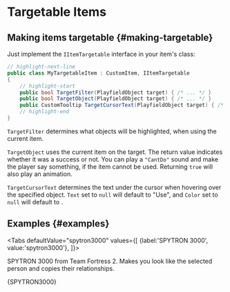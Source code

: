 # Targetable Items


## Making items targetable {#making-targetable}

Just implement the `IItemTargetable` interface in your item's class:

```csharp title="MyTargetableItem.cs"
// highlight-next-line
public class MyTargetableItem : CustomItem, IItemTargetable
{
    // highlight-start
    public bool TargetFilter(PlayfieldObject target) { /* ... */ }
    public bool TargetObject(PlayfieldObject target) { /* ... */ }
    public CustomTooltip TargetCursorText(PlayfieldObject target) { /* ... */ }
    // highlight-end
}
```

`TargetFilter` determines what objects will be highlighted, when using the current item.

`TargetObject` uses the current item on the target. The return value indicates whether it was a success or not. You can play a `"CantDo"` sound and make the player say something, if the item cannot be used. Returning `true` will also play an animation.

`TargetCursorText` determines the text under the cursor when hovering over the specified object. `Text` set to `null` will default to "Use", and `Color` set to `null` will default to <ColorSquare color='#FFFFFF'/>.

## Examples {#examples}



<Tabs
  defaultValue="spytron3000"
  values={[
    {label:'SPYTRON 3000', value:'spytron3000'},
  ]}>
<TabItem value="spytron3000">

SPYTRON 3000 from Team Fortress 2. Makes you look like the selected person and copies their relationships.

<CodeSnippet>{SPYTRON3000}</CodeSnippet>

</TabItem>
</Tabs>